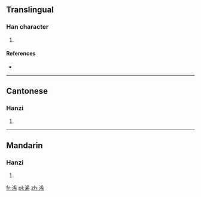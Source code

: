 ==Translingual==

===Han character===
{{Han char|rn=85|rad=水|as=07|sn=10|four=3412<sub>7</sub>|canj=水大大月 (EKKB), X水大大月 (XEKKB)}}

# {{defn|Han|sort=水07}}

====References====
* {{Han ref|kx=0624.020|dkj=17466|hdz=31629.010|uh=6D60|ud=28000|bh=D257|bd=53847}}

----

==Cantonese==

===Hanzi===
{{yue-hanzi|jyut=|y=hei1}}

# {{defn|lang=yue|sort=水07}}

----

==Mandarin==

===Hanzi===
{{cmn-hanzi|pin=[[guǎn]] ([[guan3]]), [[huàn]] ([[huan4]]), [[xī]] ([[xi1]])|wg=kuan<sup>3</sup>, huan<sup>4</sup>, hsi<sup>1</sup>}}

# {{defn|lang=cmn|sort=水07}}

[[fr:浠]]
[[pl:浠]]
[[zh:浠]]